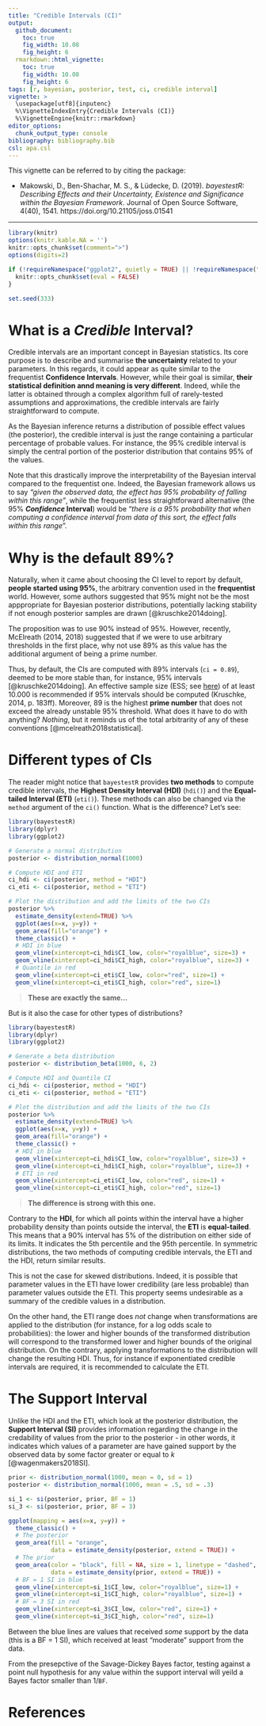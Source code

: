```yaml
---
title: "Credible Intervals (CI)"
output: 
  github_document:
    toc: true
    fig_width: 10.08
    fig_height: 6
  rmarkdown::html_vignette:
    toc: true
    fig_width: 10.08
    fig_height: 6
tags: [r, bayesian, posterior, test, ci, credible interval]
vignette: >
  \usepackage[utf8]{inputenc}
  %\VignetteIndexEntry{Credible Intervals (CI)}
  %\VignetteEngine{knitr::rmarkdown}
editor_options: 
  chunk_output_type: console
bibliography: bibliography.bib
csl: apa.csl
---
```


This vignette can be referred to by citing the package:

- Makowski, D., Ben-Shachar, M. S., \& Lüdecke, D. (2019). *bayestestR: Describing Effects and their Uncertainty, Existence and Significance within the Bayesian Framework*. Journal of Open Source Software, 4(40), 1541. https://doi.org/10.21105/joss.01541

---

```r
library(knitr)
options(knitr.kable.NA = '')
knitr::opts_chunk$set(comment=">")
options(digits=2)

if (!requireNamespace("ggplot2", quietly = TRUE) || !requireNamespace("dplyr", quietly = TRUE)) {
  knitr::opts_chunk$set(eval = FALSE)
}

set.seed(333)
```


# What is a *Credible* Interval?

Credible intervals are an important concept in Bayesian statistics. Its core purpose is to describe and summarise **the uncertainty** related to your parameters. In this regards, it could appear as quite similar to the frequentist **Confidence Intervals**. However, while their goal is similar, **their statistical definition annd meaning is very different**. Indeed, while the latter is obtained through a complex algorithm full of rarely-tested assumptions and approximations, the credible intervals are fairly straightforward to compute. 

As the Bayesian inference returns a distribution of possible effect values (the posterior), the credible interval is just the range containing a particular percentage of probable values. For instance, the 95\% credible interval is simply the central portion of the posterior distribution that contains 95\% of the values. 

Note that this drastically improve the interpretability of the Bayesian interval compared to the frequentist one. Indeed, the Bayesian framework allows us to say *"given the observed data, the effect has 95% probability of falling within this range"*, while the frequentist less straightforward alternative (the 95\% ***Confidence* Interval**) would be "*there is a 95\% probability that when computing a confidence interval from data of this sort, the effect falls within this range*".


# Why is the default 89\%?

Naturally, when it came about choosing the CI level to report by default, **people started using 95\%**, the arbitrary convention used in the **frequentist** world. However, some authors suggested that 95\% might not be the most apppropriate for Bayesian posterior distributions, potentially lacking stability if not enough posterior samples are drawn [@kruschke2014doing]. 

The proposition was to use 90\% instead of 95\%. However, recently, McElreath (2014, 2018) suggested that if we were to use arbitrary thresholds in the first place, why not use 89\% as this value has the additional argument of being a prime number.

Thus, by default, the CIs are computed with 89\% intervals (`ci = 0.89`), deemed to be more stable than, for instance, 95\% intervals [@kruschke2014doing]. An effective sample size (ESS; see [here](https://easystats.github.io/bayestestR/reference/diagnostic_posterior.html)) of at least 10.000 is recommended if 95\% intervals should be computed (Kruschke, 2014, p. 183ff). Moreover, 89 is the highest **prime number** that does not exceed the already unstable 95\% threshold. What does it have to do with anything? *Nothing*, but it reminds us of the total arbitrarity of any of these conventions [@mcelreath2018statistical].

# Different types of CIs

The reader might notice that `bayestestR` provides **two methods** to compute credible intervals, the **Highest Density Interval (HDI)** (`hdi()`) and the **Equal-tailed Interval (ETI)** (`eti()`). These methods can also be changed via the `method` argument of the `ci()` function. What is the difference? Let's see:

```r
library(bayestestR)
library(dplyr)
library(ggplot2)

# Generate a normal distribution
posterior <- distribution_normal(1000)

# Compute HDI and ETI
ci_hdi <- ci(posterior, method = "HDI")
ci_eti <- ci(posterior, method = "ETI")

# Plot the distribution and add the limits of the two CIs
posterior %>% 
  estimate_density(extend=TRUE) %>% 
  ggplot(aes(x=x, y=y)) +
  geom_area(fill="orange") +
  theme_classic() +
  # HDI in blue
  geom_vline(xintercept=ci_hdi$CI_low, color="royalblue", size=3) +
  geom_vline(xintercept=ci_hdi$CI_high, color="royalblue", size=3) +
  # Quantile in red
  geom_vline(xintercept=ci_eti$CI_low, color="red", size=1) +
  geom_vline(xintercept=ci_eti$CI_high, color="red", size=1)
```

> **These are exactly the same...**

But is it also the case for other types of distributions?

```r
library(bayestestR)
library(dplyr)
library(ggplot2)

# Generate a beta distribution
posterior <- distribution_beta(1000, 6, 2)

# Compute HDI and Quantile CI
ci_hdi <- ci(posterior, method = "HDI")
ci_eti <- ci(posterior, method = "ETI")

# Plot the distribution and add the limits of the two CIs
posterior %>% 
  estimate_density(extend=TRUE) %>% 
  ggplot(aes(x=x, y=y)) +
  geom_area(fill="orange") +
  theme_classic() +
  # HDI in blue
  geom_vline(xintercept=ci_hdi$CI_low, color="royalblue", size=3) +
  geom_vline(xintercept=ci_hdi$CI_high, color="royalblue", size=3) +
  # ETI in red
  geom_vline(xintercept=ci_eti$CI_low, color="red", size=1) +
  geom_vline(xintercept=ci_eti$CI_high, color="red", size=1)
```

> **The difference is strong with this one.**

Contrary to the **HDI**, for which all points within the interval have a higher probability density than points outside the interval, the **ETI** is **equal-tailed**. This means that a 90\% interval has 5\% of the distribution on either side of its limits. It indicates the 5th percentile and the 95th percentile. In symmetric distributions, the two methods of computing credible intervals, the ETI and the HDI, return similar results.

This is not the case for skewed distributions. Indeed, it is possible that parameter values in the ETI have lower credibility (are less probable) than parameter values outside the ETI. This property seems undesirable as a summary of the credible values in a distribution.

On the other hand, the ETI range does *not* change when transformations are applied to the distribution (for instance, for a log odds scale to probabilities): the lower and higher bounds of the transformed distribution will correspond to the transformed lower and higher bounds of the original distribution. On the contrary, applying transformations to the distribution will change the resulting HDI. Thus, for instance if exponentiated credible intervals are required, it is recommended to calculate the ETI.

# The Support Interval

Unlike the HDI and the ETI, which look at the posterior distribution, the **Support Interval (SI)** provides information regarding the change in the credability of values from the prior to the posterior - in other words, it indicates which values of a parameter are have gained support by the observed data by some factor greater or equal to *k* [@wagenmakers2018SI].

```r
prior <- distribution_normal(1000, mean = 0, sd = 1)
posterior <- distribution_normal(1000, mean = .5, sd = .3)

si_1 <- si(posterior, prior, BF = 1)
si_3 <- si(posterior, prior, BF = 3)

ggplot(mapping = aes(x=x, y=y)) +
  theme_classic() +
  # The posterior
  geom_area(fill = "orange",
            data = estimate_density(posterior, extend = TRUE)) +
  # The prior
  geom_area(color = "black", fill = NA, size = 1, linetype = "dashed",
            data = estimate_density(prior, extend = TRUE)) +
  # BF = 1 SI in blue
  geom_vline(xintercept=si_1$CI_low, color="royalblue", size=1) +
  geom_vline(xintercept=si_1$CI_high, color="royalblue", size=1) +
  # BF = 3 SI in red
  geom_vline(xintercept=si_3$CI_low, color="red", size=1) +
  geom_vline(xintercept=si_3$CI_high, color="red", size=1)
```

Between the blue lines are values that received *some* support by the data (this is a BF = 1 SI), which received at least "moderate" support from the data.

From the presepctive of the Savage-Dickey Bayes factor, testing against a point null hypothesis for any value within the support interval will yeild a Bayes factor smaller than 1/`BF`. 

# References
